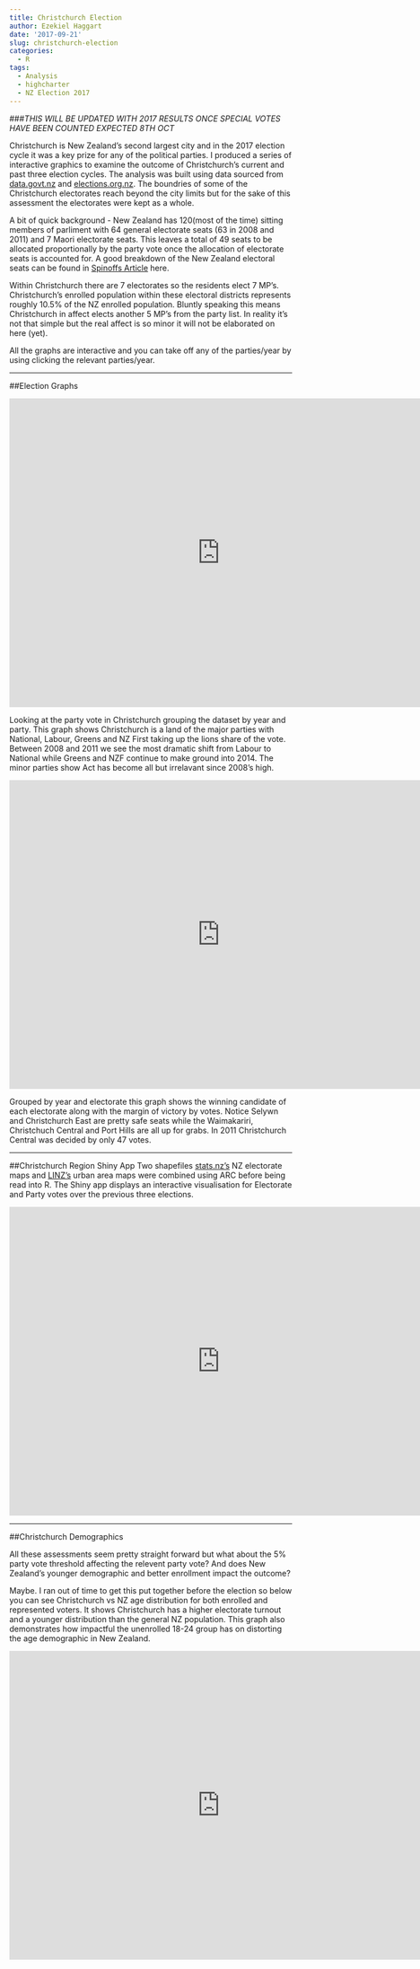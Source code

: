 ```yaml
---
title: Christchurch Election
author: Ezekiel Haggart
date: '2017-09-21'
slug: christchurch-election
categories:
  - R
tags:
  - Analysis
  - highcharter
  - NZ Election 2017
---
```


###<i>THIS WILL BE UPDATED WITH 2017 RESULTS ONCE SPECIAL VOTES HAVE BEEN COUNTED EXPECTED 8TH OCT</i>

Christchurch is New Zealand's second largest city and in the 2017 election cycle it was a key prize for any of the political parties. I produced a series of interactive graphics to examine the outcome of Christchurch's current and past three election cycles. The analysis was built using data sourced from [data.govt.nz](https://data.govt.nz/)  and [elections.org.nz](http://www.elections.org.nz/research-statistics). The boundries of some of the Christchurch electorates reach beyond the city limits but for the sake of this assessment the electorates were kept as a whole. 


A bit of quick background - New Zealand has 120(most of the time) sitting members of parliment with 64 general electorate seats (63 in 2008 and 2011) and 7 Maori electorate seats. This leaves a total of 49 seats to be allocated proportionally by the party vote once the allocation of electorate seats is accounted for. A good breakdown of the New Zealand electoral seats can be found in [Spinoffs Article](https://thespinoff.co.nz/politics/14-09-2017/mmp-maths-how-party-vote-percentages-become-seats-in-parliament/) here. 


Within Christchurch there are 7 electorates so the residents elect 7 MP's. Christchurch's enrolled population within these electoral districts represents roughly 10.5% of the NZ enrolled population. Bluntly speaking this means Christchurch in affect elects another 5 MP's from the party list. In reality it's not that simple but the real affect is so minor it will not be elaborated on here (yet).


All the graphs are interactive and you can take off any of the parties/year by using clicking the relevant parties/year. 


***


##Election Graphs





<iframe class="chart" src="https://ezekiel.nz/Widgets/ChchElection/chchelection_chart1/" width="750"   height="550" style="border: none;"></iframe>




Looking at the party vote in Christchurch grouping the dataset by year and party. This graph shows Christchurch is a land of the major parties with National, Labour, Greens and NZ First taking up the lions share of the vote. Between 2008 and 2011 we see the most dramatic shift from Labour to National while Greens and NZF continue to make ground into 2014. The minor parties show Act has become all but irrelavant since 2008's high.


  <iframe class="chart" src="https://ezekiel.nz/Widgets/ChchElection/chchelection_chart3/" width="750" height="550" style="border: none;"></iframe>


Grouped by year and electorate this graph shows the winning candidate of each electorate along with the margin of victory by votes. Notice Selywn and Christchurch East are pretty safe seats while the Waimakariri, Christchuch Central and Port Hills are all up for grabs. In 2011 Christchurch Central was decided by only 47 votes.

<hr>


##Christchurch Region Shiny App
Two shapefiles [stats.nz's](stats.govt.nz) NZ electorate maps and [LINZ's](LINZ.govt.nz) urban area maps were combined using ARC before being read into R. The Shiny app displays an interactive visualisation for Electorate and Party votes over the previous three elections. 




<iframe class="chart" src="https://ezekiel-h.shinyapps.io/christchurchelection2/" width="750" height="550" style="border: none;"></iframe>


<hr>


##Christchurch Demographics


All these assessments seem pretty straight forward but what about the 5% party vote threshold affecting the relevent party vote? And does New Zealand's younger demographic and better enrollment impact the outcome?


Maybe. I ran out of time to get this put together before the election so below you can see Christchurch vs NZ age distribution for both enrolled and represented voters. It shows Christchurch has a higher electorate turnout and a younger distribution than the general NZ population. This graph also demonstrates how impactful the unenrolled 18-24 group has on distorting the age demographic in New Zealand.



<iframe class="chart" src="https://ezekiel.nz/shiny/Widgets/ChchElection/chchelection_chart2.html" width="750" height="550" style="border: none;"></iframe>


